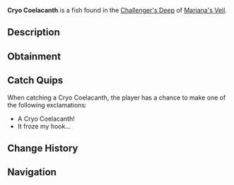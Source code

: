 {{FishInfobox
|image          = Cryo Coelacanth.png
|rarity         = Rare
|sea            = First Sea
|location       = [[Challenger's Deep]]
|sublocation    = 
|sources        = Fishing Rod
|radar_location = 
|xp             = 650
|weather        = Clear
|time           = 
|season         = Autumn
|bait           = Shrimp
|base_weight    = 21
|base_value     = 500
|weight_range   = 14
|base_chance    = 11
|base_resil     = 30
}}
'''Cryo Coelacanth''' is a {{Rarity|Rare}} fish found in the [[Challenger's Deep]] of [[Mariana's Veil]].

== Description ==
{{Description|A prehistoric fish with icy blue fins that glow faintly in the dark.|Bestiary Entry}}

== Obtainment ==
{{Description|Appears during the coldest nights, when the moon is full.|Bestiary Hint}}
{{Fish Availability|
Mariana's Veil/Challenger's Deep
|top_rods      = 
Leviathan's Fang Rod\299728.3\321745.46;
Trident Rod\280788.05\301341.67;
Free Spirit Rod\264840.52\287851.62;
Rapid Rod\247281.77\299504.93;
Krampus's Rod\241718.55\144747.79;
Training Rod\223191.4\272239.91;
Plastic Rod\225909.66\189533.38;
Buddy Bond Rod\167818.6\172246.9;
Firefly Rod\231157.06\280915.59;
Fungal Rod\194772.19\236622.7;
Antler Rod\171762.59\208669.05;
No-Life Rod\198615.19\213075.1;
Astralhook Rod\198252.34\187011.8;
Ethereal Prism Rod\197438.21\187804.84;
Seraphic Rod\183615.48\188823.35;
Challenger's Rod\172767.95\185460.57;
Rod Of The Forgotten Fang\171899.5\184524.45;
Rod Of The Exalted One\160518.1\172293.5;
Zeus Rod\160448.59\171994.46;
Verdant Shear Rod\159954.7\173811.52;
Rod Of The Depths\156232.3\167709.44;
Blazebringer Rod\154464.59\171071.97;
Depthseeker Rod\149336.56\165078.13;
Volcanic Rod\145868.84\161244.87;
Avalanche Rod\134723.98\149170.67;
Steady Rod\66221.6\69773.15
|recommended   = Trident Rod
}}

== Catch Quips ==
When catching a Cryo Coelacanth, the player has a chance to make one of the following exclamations:
* A Cryo Coelacanth!
* It froze my hook...

== Change History ==
{{Change History|{{subst:Current Version}}}}

== Navigation ==
{{Fish Navbox|Challenger's Deep}}